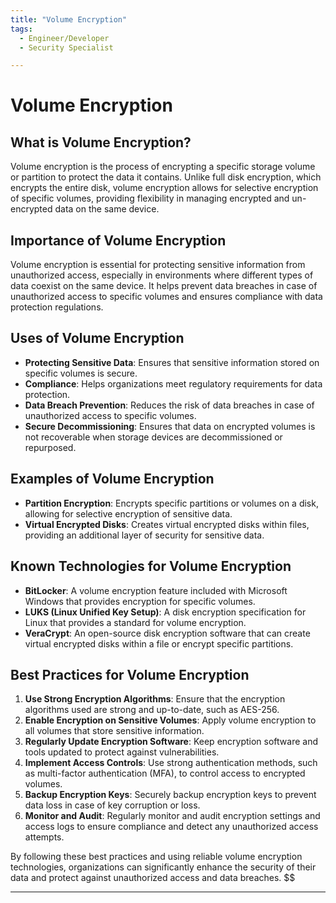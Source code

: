 ```yaml
---
title: "Volume Encryption"
tags:
  - Engineer/Developer
  - Security Specialist

---
```



<TagProvider>
<TagFilter />

# Volume Encryption

<TagList tags={frontmatter.tags} />
<AttributionList contributors={frontmatter.contributors} />

## What is Volume Encryption?

Volume encryption is the process of encrypting a specific storage volume or partition to protect the data it contains. Unlike full disk encryption, which encrypts the entire disk, volume encryption allows for selective encryption of specific volumes, providing flexibility in managing encrypted and un-encrypted data on the same device.

## Importance of Volume Encryption

Volume encryption is essential for protecting sensitive information from unauthorized access, especially in environments where different types of data coexist on the same device. It helps prevent data breaches in case of unauthorized access to specific volumes and ensures compliance with data protection regulations.

## Uses of Volume Encryption

- **Protecting Sensitive Data**: Ensures that sensitive information stored on specific volumes is secure.
- **Compliance**: Helps organizations meet regulatory requirements for data protection.
- **Data Breach Prevention**: Reduces the risk of data breaches in case of unauthorized access to specific volumes.
- **Secure Decommissioning**: Ensures that data on encrypted volumes is not recoverable when storage devices are decommissioned or repurposed.

## Examples of Volume Encryption

- **Partition Encryption**: Encrypts specific partitions or volumes on a disk, allowing for selective encryption of sensitive data.
- **Virtual Encrypted Disks**: Creates virtual encrypted disks within files, providing an additional layer of security for sensitive data.

## Known Technologies for Volume Encryption

- **BitLocker**: A volume encryption feature included with Microsoft Windows that provides encryption for specific volumes.
- **LUKS (Linux Unified Key Setup)**: A disk encryption specification for Linux that provides a standard for volume encryption.
- **VeraCrypt**: An open-source disk encryption software that can create virtual encrypted disks within a file or encrypt specific partitions.

## Best Practices for Volume Encryption

1. **Use Strong Encryption Algorithms**: Ensure that the encryption algorithms used are strong and up-to-date, such as AES-256.
2. **Enable Encryption on Sensitive Volumes**: Apply volume encryption to all volumes that store sensitive information.
3. **Regularly Update Encryption Software**: Keep encryption software and tools updated to protect against vulnerabilities.
4. **Implement Access Controls**: Use strong authentication methods, such as multi-factor authentication (MFA), to control access to encrypted volumes.
5. **Backup Encryption Keys**: Securely backup encryption keys to prevent data loss in case of key corruption or loss.
6. **Monitor and Audit**: Regularly monitor and audit encryption settings and access logs to ensure compliance and detect any unauthorized access attempts.

By following these best practices and using reliable volume encryption technologies, organizations can significantly enhance the security of their data and protect against unauthorized access and data breaches.
$$

---

</TagProvider>
<ContributeFooter />